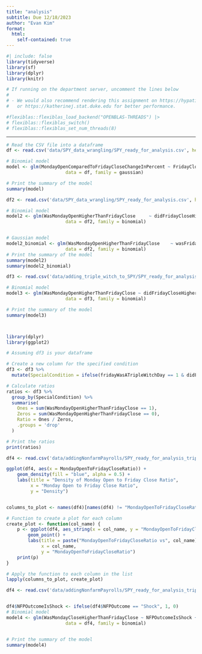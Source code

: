 ```yaml
---
title: "analysis"
subtitle: Due 12/18/2023
author: "Evan Kim"
format: 
  html:
    self-contained: true
---
```


```r
#| include: false
library(tidyverse)
library(sf)
library(dplyr)
library(knitr)

# If running on the department server, uncomment the lines below
#
# - We would also recommend rendering this assignment on https://hypatia.stat.duke.edu 
#   or https://katherinej.stat.duke.edu for better performance.

#flexiblas::flexiblas_load_backend("OPENBLAS-THREADS") |>
# flexiblas::flexiblas_switch()
# flexiblas::flexiblas_set_num_threads(8)
```

-----



```r
# Read the CSV file into a dataframe
df <- read.csv('data/SPY_data_wrangling/SPY_ready_for_analysis.csv', header = TRUE)

# Binomial model
model <- glm(MondayOpenComparedToFridayCloseChangeInPercent ~ FridayCloseComparedToThursdayCloseChangeInPercent + FridayIntradayChangeInPercent, 
                      data = df, family = gaussian)

# Print the summary of the model
summary(model)


```

```r
df2 <- read.csv('data/SPY_data_wrangling/SPY_ready_for_analysis.csv', header = TRUE)

# Binomial model
model2 <- glm(WasMondayOpenHigherThanFridayClose	 ~ didFridayCloseHigherThanThursdayClose, 
                      data = df2, family = binomial)


# Gaussian model
model2_binomial <- glm(WasMondayOpenHigherThanFridayClose	 ~ wasFridayIntradayPositive, 
                      data = df2, family = binomial)
# Print the summary of the model
summary(model2)
summary(model2_binomial)
```


```r
df3 <- read.csv('data/adding_triple_witch_to_SPY/SPY_ready_for_analysis_triple_witch.csv', header = TRUE)

# Binomial model
model3 <- glm(WasMondayOpenHigherThanFridayClose ~ didFridayCloseHigherThanThursdayClose + wasFridayIntradayPositive * fridayWasATripleWitchDay, 
                      data = df3, family = binomial)

# Print the summary of the model
summary(model3)




```


```r
library(dplyr)
library(ggplot2)

# Assuming df3 is your dataframe

# Create a new column for the specified condition
df3 <- df3 %>%
  mutate(SpecialCondition = ifelse(fridayWasATripleWitchDay == 1 & didFridayCloseHigherThanThursdayClose == 0, "Condition Met", "Other"))

# Calculate ratios
ratios <- df3 %>%
  group_by(SpecialCondition) %>%
  summarise(
    Ones = sum(WasMondayOpenHigherThanFridayClose == 1),
    Zeros = sum(WasMondayOpenHigherThanFridayClose == 0),
    Ratio = Ones / Zeros,
    .groups = 'drop'
  )

# Print the ratios
print(ratios)


```

```r
df4 <- read.csv('data/addingNonfarmPayrolls/SPY_ready_for_analysis_triple_witch_NFP.csv', header = TRUE)

ggplot(df4, aes(x = MondayOpenToFridayCloseRatio)) + 
    geom_density(fill = "blue", alpha = 0.5) +
    labs(title = "Density of Monday Open to Friday Close Ratio",
         x = "Monday Open to Friday Close Ratio",
         y = "Density")



```

```r
columns_to_plot <- names(df4)[names(df4) != "MondayOpenToFridayCloseRatio"]

# Function to create a plot for each column
create_plot <- function(col_name) {
    p <- ggplot(df4, aes_string(x = col_name, y = "MondayOpenToFridayCloseRatio")) +
        geom_point() +
        labs(title = paste("MondayOpenToFridayCloseRatio vs", col_name),
             x = col_name,
             y = "MondayOpenToFridayCloseRatio")
    print(p)
}

# Apply the function to each column in the list
lapply(columns_to_plot, create_plot)
```


```r
df4 <- read.csv('data/addingNonfarmPayrolls/SPY_ready_for_analysis_triple_witch_NFP.csv', header = TRUE)


df4$NFPOutcomeIsShock <- ifelse(df4$NFPOutcome == "Shock", 1, 0)
# Binomial model
model4 <- glm(WasMondayCloseHigherThanFridayClose ~ NFPOutcomeIsShock + fridayWasATripleWitchDay, 
                      data = df4, family = binomial)


# Print the summary of the model
summary(model4)



```



